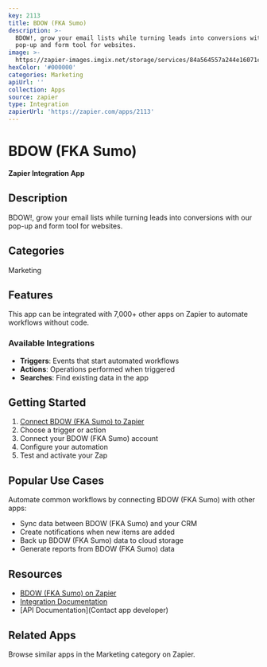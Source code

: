 ```yaml
---
key: 2113
title: BDOW (FKA Sumo)
description: >-
  BDOW!, grow your email lists while turning leads into conversions with our
  pop-up and form tool for websites.
image: >-
  https://zapier-images.imgix.net/storage/services/84a564557a244e16071c505609e16b60.png?auto=format%2Ccompress&ixlib=python-3.0.0&q=50
hexColor: '#000000'
categories: Marketing
apiUrl: ''
collection: Apps
source: zapier
type: Integration
zapierUrl: 'https://zapier.com/apps/2113'
---
```

# BDOW (FKA Sumo)

**Zapier Integration App**

## Description

BDOW!, grow your email lists while turning leads into conversions with our pop-up and form tool for websites.

## Categories

Marketing

## Features

This app can be integrated with 7,000+ other apps on Zapier to automate workflows without code.

### Available Integrations

- **Triggers**: Events that start automated workflows
- **Actions**: Operations performed when triggered
- **Searches**: Find existing data in the app

## Getting Started

1. [Connect BDOW (FKA Sumo) to Zapier](https://zapier.com/apps/2113)
2. Choose a trigger or action
3. Connect your BDOW (FKA Sumo) account
4. Configure your automation
5. Test and activate your Zap

## Popular Use Cases

Automate common workflows by connecting BDOW (FKA Sumo) with other apps:

- Sync data between BDOW (FKA Sumo) and your CRM
- Create notifications when new items are added
- Back up BDOW (FKA Sumo) data to cloud storage
- Generate reports from BDOW (FKA Sumo) data

## Resources

- [BDOW (FKA Sumo) on Zapier](https://zapier.com/apps/2113)
- [Integration Documentation](https://zapier.com/apps/2113/integrations)
- [API Documentation](Contact app developer)

## Related Apps

Browse similar apps in the Marketing category on Zapier.
